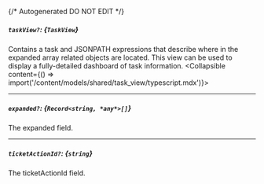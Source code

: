 {/* Autogenerated DO NOT EDIT  */}

##### `taskView?`: *{`TaskView`}*
Contains a task and JSONPATH expressions that describe where in the expanded array related objects are located. This view can be used to display a fully-detailed dashboard of task information.
<Collapsible content={() => import('/content/models/shared/task_view/typescript.mdx')}>
</Collapsible>

---
##### `expanded?`: *{`Record<string, *any*>[]`}*
The expanded field.

---
##### `ticketActionId?`: *{`string`}*
The ticketActionId field.

